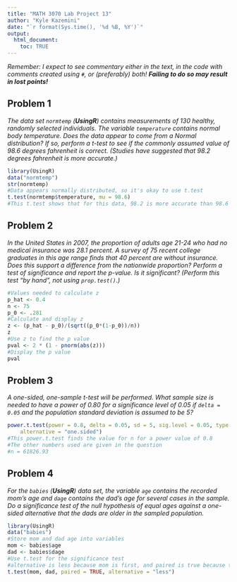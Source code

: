 ---
title: "MATH 3070 Lab Project 13"
author: "Kyle Kazemini"
date: "`r format(Sys.time(), '%d %B, %Y')`"
output:
  html_document:
    toc: TRUE
---

*Remember: I expect to see commentary either in the text, in the code with comments created using `#`, or (preferably) both! **Failing to do so may result in lost points!***

## Problem 1
*The data set `normtemp` (**UsingR**) contains measurements of 130 healthy, randomly selected individuals. The variable `temperature` contains normal body temperature. Does the data appear to come from a Normal distribution? If so, perform a $t$-test to see if the commonly assumed value of 98.6 degrees fahrenheit is correct. (Studies have suggested that 98.2 degrees fahrenheit is more accurate.)*

```{r, tidy = TRUE}
library(UsingR)
data("normtemp")
str(normtemp)
#Data appears normally distributed, so it's okay to use t.test
t.test(normtemp$temperature, mu = 98.6)
#This t.test shows that for this data, 98.2 is more accurate than 98.6 (with 95 percent confidence)
```

## Problem 2
*In the United States in 2007, the proportion of adults age 21-24 who had no medical insurance was 28.1 percent. A survey of 75 recent college graduates in this age range finds that 40 percent are without insurance. Does this support a difference from the nationwide proportion? Perform a test of significance and report the p-value. Is it significant? (Perform this test "by hand", not using `prop.test()`.)*

```{r, tidy = TRUE}
#Values needed to calculate z
p_hat <- 0.4
n <- 75
p_0 <- .281
#Calculate and display z
z <- (p_hat - p_0)/(sqrt((p_0*(1-p_0))/n))
z
#Use z to find the p value
pval <- 2 * (1 - pnorm(abs(z)))
#Display the p value
pval
```

## Problem 3
*A one-sided, one-sample $t$-test will be performed. What sample size is needed to have a power of 0.80 for a significance level of 0.05 if `delta = 0.05` and the population standard deviation is assumed to be 5?*

```{r, tidy = TRUE}
power.t.test(power = 0.8, delta = 0.05, sd = 5, sig.level = 0.05, type = "paired", 
    alternative = "one.sided")
#This power.t.test finds the value for n for a power value of 0.8
#The other numbers used are given in the question
#n = 61826.93
```

## Problem 4
*For the `babies` (**UsingR**) data set, the variable `age` contains the recorded mom's age and `dage` contains the dad's age for several cases in the sample. Do a significance test of the null hypothesis of equal ages against a one-sided alternative that the dads are older in the sampled population.*

```{r, tidy = TRUE}
library(UsingR)
data("babies")
#Store mom and dad age into variables
mom <- babies$age
dad <- babies$dage
#Use t.test for the significance test
#alternative is less because mom is first, and paired is true because the two are not independent
t.test(mom, dad, paired = TRUE, alternative = "less")
```